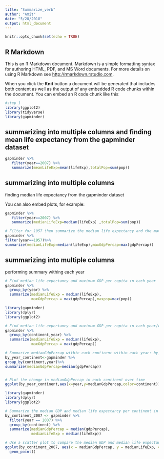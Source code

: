```yaml
---
title: "Summarize_verb"
author: "Amit"
date: "5/28/2018"
output: html_document
---
```


```r
knitr::opts_chunk$set(echo = TRUE)
```

## R Markdown

This is an R Markdown document. Markdown is a simple formatting syntax for authoring HTML, PDF, and MS Word documents. For more details on using R Markdown see <http://rmarkdown.rstudio.com>.

When you click the **Knit** button a document will be generated that includes both content as well as the output of any embedded R code chunks within the document. You can embed an R code chunk like this:

```r
#step 1
library(ggplot2)
library(tidyverse)
library(gapminder)
```

## summarizing into multiple columns and finding mean life expectancy from the gapminder dataset

```r
gapminder %>%
   filter(year==2007) %>%
   summarize(meanLifeExp=mean(lifeExp),totalPop=sum(pop))
```
## summarizing into multiple columns
finding median life expectancy from the gapminder dataset

You can also embed plots, for example:

```r
gapminder %>%
   filter(year==2007) %>%
   summarize(medianLifeExp=median(lifeExp) ,totalPop=sum(pop))

# Filter for 1957 then summarize the median life expectancy and the maximum GDP per capita
gapminder %>%
filter(year==1957)%>%
summarize(medianLifeExp=median(lifeExp),maxGdpPercap=max(gdpPercap))
```
## summarizing into multiple columns

performing summary withing each year

```r
# Find median life expectancy and maximum GDP per capita in each year
gapminder %>%
  group_by(year) %>%
  summarize(medianLifeExp = median(lifeExp),
            maxGdpPercap = max(gdpPercap),maxpop=max(pop))

```

```r
library(gapminder)
library(dplyr)
library(ggplot2)

# Find median life expectancy and maximum GDP per capita in each year/continent combination
gapminder %>%
  group_by(continent,year) %>%
  summarize(medianLifeExp = median(lifeExp),
            maxGdpPercap = max(gdpPercap))
```
```r


# Summarize medianGdpPercap within each continent within each year: by_year_continent
by_year_continent<-gapminder %>%
group_by(continent,year)%>%
summarize(medianGdpPercap=median(gdpPercap))


# Plot the change in medianGdpPercap in each continent over time
ggplot(by_year_continent,aes(x=year,y=medianGdpPercap,color=continent)) + geom_point() + expand_limits(y=0)

```
```r
library(gapminder)
library(dplyr)
library(ggplot2)

# Summarize the median GDP and median life expectancy per continent in 2007
by_continent_2007 <- gapminder %>%
  filter(year == 2007) %>%
  group_by(continent) %>%
  summarize(medianGdpPercap = median(gdpPercap),
            medianLifeExp = median(lifeExp))

# Use a scatter plot to compare the median GDP and median life expectancy
ggplot(by_continent_2007, aes(x = medianGdpPercap, y = medianLifeExp, color = continent)) +
  geom_point()
```

